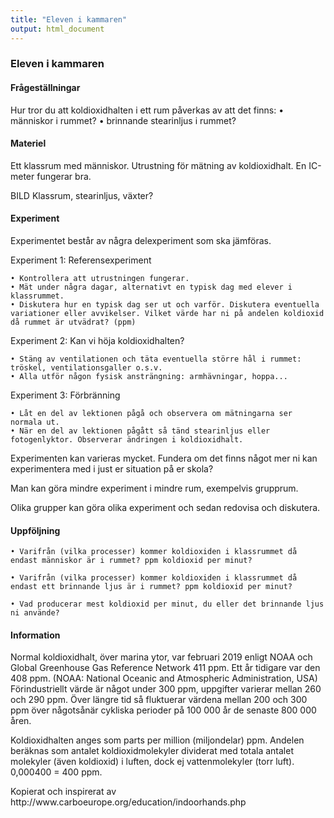 ```yaml
---
title: "Eleven i kammaren"
output: html_document
---
```




### Eleven i kammaren


#### Frågeställningar

Hur tror du att koldioxidhalten i ett rum påverkas av att det finns:
    • människor i rummet?
    • brinnande stearinljus i rummet?


#### Materiel

Ett klassrum med människor.
Utrustning för mätning av koldioxidhalt. En IC-meter fungerar bra.



BILD Klassrum, stearinljus, växter?


#### Experiment

Experimentet består av några delexperiment som ska jämföras.

Experiment 1: Referensexperiment

    • Kontrollera att utrustningen fungerar.
    • Mät under några dagar, alternativt en typisk dag med elever i klassrummet.
    • Diskutera hur en typisk dag ser ut och varför. Diskutera eventuella variationer eller avvikelser. Vilket värde har ni på andelen koldioxid då rummet är utvädrat? (ppm)

Experiment 2: Kan vi höja koldioxidhalten?

    • Stäng av ventilationen och täta eventuella större hål i rummet: tröskel, ventilationsgaller o.s.v.
    • Alla utför någon fysisk ansträngning: armhävningar, hoppa...

Experiment 3: Förbränning

    • Låt en del av lektionen pågå och observera om mätningarna ser normala ut.
    • När en del av lektionen pågått så tänd stearinljus eller fotogenlyktor. Observerar ändringen i koldioxidhalt.


Experimenten kan varieras mycket. Fundera om det finns något mer ni kan experimentera med i just er situation på er skola?

Man kan göra mindre experiment i mindre rum, exempelvis grupprum. 

Olika grupper kan göra olika experiment och sedan redovisa och diskutera.



#### Uppföljning

    • Varifrån (vilka processer) kommer koldioxiden i klassrummet då endast människor är i rummet? ppm koldioxid per minut?

    • Varifrån (vilka processer) kommer koldioxiden i klassrummet då endast ett brinnande ljus är i rummet? ppm koldioxid per minut?

    • Vad producerar mest koldioxid per minut, du eller det brinnande ljus ni använde?




#### Information

Normal koldioxidhalt, över marina ytor, var februari 2019 enligt NOAA och Global Greenhouse Gas Reference Network 411 ppm. Ett år tidigare var den 408 ppm. (NOAA: National Oceanic and Atmospheric Administration, USA) Förindustriellt värde är något under 300 ppm, uppgifter varierar mellan 260 och 290 ppm. Över längre tid så fluktuerar värdena mellan 200 och 300 ppm över någotsånär cykliska perioder på 100 000 år de senaste 800 000 åren.

Koldioxidhalten anges som parts per million (miljondelar) ppm. Andelen beräknas som antalet koldioxidmolekyler dividerat med totala antalet molekyler (även koldioxid) i luften, dock ej vattenmolekyler (torr luft). 0,000400 = 400 ppm.



Kopierat och inspirerat av http://www.carboeurope.org/education/indoorhands.php

